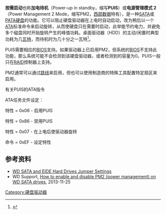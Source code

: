 {{Refimprove|time=2017-11-30T03:44:25+00:00}}
{{NoteTA
|G1=IT
}}
'''按需启动'''也称'''加电待机'''（Power-up in standby，缩写'''PUIS'''）或'''电源管理模式 2'''（Power Management 2 Mode，缩写PM2，[[西部数据|西部数据]]特有），是一种[[SATA|SATA]]或[[PATA|PATA]][[硬盘|硬盘]]的功能。它可以阻止硬盘驱动器在上电时自动启动，改为稍后以一个[[Advanced_Technology_Attachment|ATA]]标准命令来启动旋转，从而使硬盘只在需要时启动，此举能节约电力，并避免多个磁盘同时开始旋转产生的峰值功耗。桌面驱动器（HDD）的主动/闲置时典型功耗为几[[瓦特|瓦特]]，而待机时为几十分之一瓦特<ref>{{Cite web |url=http://www.wdc.com/wdproducts/library/SpecSheet/ENG/2879-771436.pdf |title=WD Blue™ PC Hard Drives Specification Sheet |access-date=2017-11-30 |archive-date=2016-03-23 |archive-url=https://web.archive.org/web/20160323200959/http://www.wdc.com/wdproducts/library/SpecSheet/ENG/2879-771436.pdf |dead-url=no }}</ref>。

PUIS需要相应的[[BIOS|BIOS]]支持。如果驱动器上已启用PM2，但系统的[[BIOS|BIOS]]不支持此功能，那么系统可能不会检测到该硬盘驱动器，或者检测到的容量为0。PUIS一般只在[[RAID|RAID]]控制器上支持。

PM2通常可以通过[[跳线|跳线]]来启用，但也可以使用制造商的特殊工具配置特定扇区来启用。

有关PUIS的ATA指令

ATA任务文件设定：

特性 = 0x06 - 启用PUIS

特性 = 0x86 - 禁用PUIS

特性 = 0x07 - 在上电后使驱动器旋转

命令 = 0xEF - 设定特性

== 参考资料 ==
{{reflist}}
* [https://web.archive.org/web/20081031005710/http://www.wdc.com/en/library/eide/2579-001037.pdf WD SATA and EIDE Hard Drives Jumper Settings]
* WD Support, [https://web.archive.org/web/20170825020433/http://wdc.custhelp.com/app/answers/detail/a_id/958/~/how-to-enable-and-disable-pm2-(power-management)-on-wd-sata-drives How to enable and disable PM2 (power management) on WD SATA drives], 2013-11-25

{{电脑小作品}}
[[Category:硬盘驱动器|Category:硬盘驱动器]]
